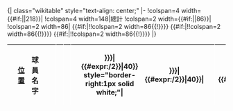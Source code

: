 <!--

Template:Fb ss header 4 (Football - squad stats - header)

Parameters
s  : season (example: 2007-08)
c1 : competition column 1
c2 : competition column 2
c3 : competition column 3
c4 : competition column 4

If COMPETITION name shows as an unknown template, please create the template copying from:
[[EnterHereTheCompetitionsArticleTitle|EnterHereTheCompetitionsNameToBeShown]]
<noinclude>[[Category:Fb_competition_templates]]</noinclude>

-->{| class="wikitable" style="text-align: center;"
|-
!colspan=4 width={{#if:{{{c0w|}}}|{{{c0w}}}|218}}|
!colspan=4 width=148|總計
!colspan=2 width={{#if:{{{c1w|}}}|{{{c1w}}}|86}}|{{fb competition {{{s}}} {{{c1}}}}}
!colspan=2 width=86|{{fb competition {{{s}}} {{{c2}}}}}<!--
-->{{#if:{{{c3|}}}|!!colspan=2 width=86{{!}}{{fb competition {{{s}}} {{{c3}}}}}}}<!--
-->{{#if:{{{c4|}}}|!!colspan=2 width=86{{!}}{{fb competition {{{s}}} {{{c4}}}}}}}<!--
-->{{#if:{{{c5|}}}|!!colspan=2 width=86{{!}}{{fb competition {{{s}}} {{{c5}}}}}}}
|}
{| class="wikitable sortable" style="text-align: center;"
|-
!width=30|{{Tooltip|背號}}<br />
!width=50|[[足球位置|位置]]<br />
!width=100|球員名字<br />
!width=30|{{Tooltip|國籍}}<br />
!width=30 style="border-right:1px solid white;"|{{Tooltip|正選}}<br />
!width=30 style="border-right:1px solid white;"|{{Tooltip|上陣}}<br />
!width=30 style="border-right:1px solid white;"|{{Fb goals}}<br />
!width=40|{{Tooltip|分鐘}}<br />
!width={{#if:{{{c1w|}}}|{{#expr:{{{c1w}}}/2}}|40}} style="border-right:1px solid white;"|{{Tooltip|上陣}}<br />
!width={{#if:{{{c1w|}}}|{{#expr:{{{c1w}}}/2}}|40}}|{{Fb goals}}<br />
!width=40 style="border-right:1px solid white;"|{{Tooltip|上陣}}<br />
!width=40|{{Fb goals}}<br /><!--
-->{{#if:{{{c3|}}}|!!width=40 style="border-right:1px solid white;"{{!}}{{Tooltip|上陣}}<br />}}<!--
-->{{#if:{{{c3|}}}|!!width=40{{!}}{{Fb goals}}<br />}}<!--
-->{{#if:{{{c4|}}}|!!width=40 style="border-right:1px solid white;"{{!}}{{Tooltip|上陣}}<br />}}<!--
-->{{#if:{{{c4|}}}|!!width=40{{!}}{{Fb goals}}<br />}}<!--
-->{{#if:{{{c5|}}}|!!width=40 style="border-right:1px solid white;"{{!}}{{Tooltip|上陣}}<br />}}<!--
-->{{#if:{{{c5|}}}|!!width=40{{!}}{{Fb goals}}<br />}}
!align=left|註釋<br /><!--

--><noinclude>
|}{{template doc}}
<!-- Add categories and interwikis to the /doc subpage, not here! -->
</noinclude>